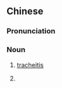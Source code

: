 {{also|气管炎}}
==Chinese==
{{zh-forms|s=气管炎|type=21}}

===Pronunciation===
{{zh-pron
|m=qìguǎnyán,er=2
|c=hei3 gun2 jim4
|mn=khì-kńg-iām
|cat=n
}}

===Noun===
{{zh-noun}}

# [[tracheitis]]
# {{lb|zh|slang|neologism}} {{n-g|Near-homophone of {{zh-l|妻管嚴}}.}}

{{zh-cat|Pulmonology}}